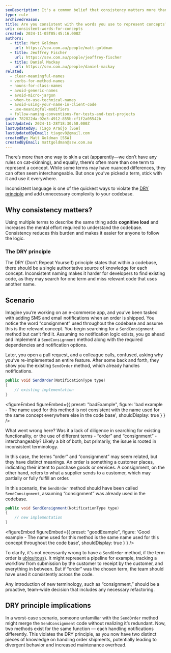 ```yaml
---
seoDescription: It's a common belief that consistency matters more than anything else in your code, and this is especially true of the names you use to represent concepts.
type: rule
archivedreason:
title: Are you consistent with the words you use to represent concepts?
uri: consistent-words-for-concepts
created: 2024-11-05T05:45:16.000Z
authors:
  - title: Matt Goldman
    url: https://ssw.com.au/people/matt-goldman
  - title: Jeoffrey Fischer
    url: https://ssw.com.au/people/jeoffrey-fischer
  - title: Daniel Mackay
    url: https://ssw.com.au/people/daniel-mackay
related:
  - clear-meaningful-names
  - verbs-for-method-names
  - nouns-for-class-names
  - avoid-generic-names
  - avoid-micro-jargon
  - when-to-use-technical-names
  - avoid-using-your-name-in-client-code
  - use-meaningful-modifiers
  - follow-naming-conventions-for-tests-and-test-projects
guid: 782822da-92e3-4912-855b-cf1f2a05542b
lastUpdated: 2024-11-28T18:30:58.000Z
lastUpdatedBy: Tiago Araújo [SSW]
lastUpdatedByEmail: tiagov8@gmail.com
createdBy: Matt Goldman [SSW]
createdByEmail: mattgoldman@ssw.com.au
---
```


There’s more than one way to skin a cat (apparently—we don’t have any rules on cat-skinning), and equally, there’s often more than one term to represent a concept. While some terms may have nuanced differences, they can often seem interchangeable. But once you’ve picked a term, stick with it and use it everywhere.

Inconsistent language is one of the quickest ways to violate the [DRY principle](/avoid-repetition) and add unnecessary complexity to your codebase.
## Why consistency matters?

Using multiple terms to describe the same thing adds **cognitive load** and increases the mental effort required to understand the codebase. Consistency reduces this burden and makes it easier for anyone to follow the logic.

### The DRY principle

The DRY (Don’t Repeat Yourself) principle states that within a codebase, there should be a single authoritative source of knowledge for each concept. Inconsistent naming makes it harder for developers to find existing code, as they may search for one term and miss relevant code that uses another name.

## Scenario

Imagine you’re working on an e-commerce app, and you’ve been tasked with adding SMS and email notifications when an order is shipped. You notice the word “consignment” used throughout the codebase and assume this is the relevant concept. You begin searching for a `SendConsignment` method but can’t find it. Assuming no notification logic exists, you go ahead and implement a `SendConsignment` method along with the required dependencies and notification options.

Later, you open a pull request, and a colleague calls, confused, asking why you’ve re-implemented an entire feature. After some back and forth, they show you the existing `SendOrder` method, which already handles notifications.

```csharp
public void SendOrder(NotificationType type)
{
    // existing implementation
}
```

<figureEmbed figureEmbed={{
  preset: "badExample",
  figure: 'bad example - The name used for this method is not consistent with the name used for the same concept everywhere else in the code base',
  shouldDisplay: true
} } />


What went wrong here? Was it a lack of diligence in searching for existing functionality, or the use of different terms - “order” and “consignment” - interchangeably? Likely a bit of both, but primarily, the issue is rooted in inconsistent terminology.

In this case, the terms “order” and “consignment” may seem related, but they have distinct meanings. An order is something a customer places, indicating their intent to purchase goods or services. A consignment, on the other hand, refers to what a supplier sends to a customer, which may partially or fully fulfill an order.

In this scenario, the `SendOrder` method should have been called `SendConsignment`, assuming “consignment” was already used in the codebase.

```csharp
public void SendConsignment(NotificationType type)
{
    // new implementation
}
```

<figureEmbed figureEmbed={{
  preset: "goodExample",
  figure: 'Good example - The name used for this method is the same name used for this concept throughout the code base',
  shouldDisplay: true
} } />


To clarify, it's not necessarily wrong to have a `SendOrder` method, if the term order is [ubiquitous](/ubiquitous-language)). It might represent a pipeline for example, tracking a workflow from submission by the customer to receipt by the customer, and everything in between. But if “order” was the chosen term, the team should have used it consistently across the code.

Any introduction of new terminology, such as “consignment,” should be a proactive, team-wide decision that includes any necessary refactoring.

## DRY principle implications

In a worst-case scenario, someone unfamiliar with the `SendOrder` method might merge the `SendConsignment` code without realizing it’s redundant. Now, two methods exist for the same function — each handling notifications differently. This violates the DRY principle, as you now have two distinct pieces of knowledge on handling order shipments, potentially leading to divergent behavior and increased maintenance overhead.
